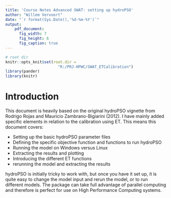 ```yaml
---
title: 'Course Notes Advanced SWAT: setting up hydroPSO'
author: "Willem Vervoort"
date: "`r format(Sys.Date(),'%d-%m-%Y')`"
output: 
    pdf_document:
      fig_width: 7
      fig_height: 6
      fig_caption: true
---
```


```r
# root dir
knitr::opts_knit$set(root.dir = 
                       "R:/PRJ-HPWC/SWAT_ETCalibration")
library(pander)
library(knitr)
```

# Introduction  
This document is heavily based on the original hydroPSO vignette from Rodrigo Rojas and Mauricio Zambrano-Bigiarini (2012). I have mainly added specific elements in relation to the calibration using ET.
This means this document covers:

- Setting up the basic hydroPSO parameter files  
- Defining the specific objective function and functions to run hydroPSO  
- Running the model on Windows versus Linux  
- Extracting the results and plotting  
- Introducing the different ET functions  
- rerunning the model and extracting the results  

hydroPSO is initially tricky to work with, but once you have it set up, it is quite easy to change the model input and rerun the model, or to run different models. The package can take full advantage of parallel computing and therefore is perfect for use on High Performance Computing systems.  


